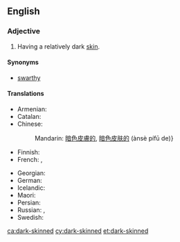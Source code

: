 ==English==

===Adjective===
{{en-adj|head=[[dark]]-[[skinned]]}}

# Having a relatively dark [[skin]].

====Synonyms====
* [[swarthy]]

====Translations====
{{trans-top|having dark skin}}
* Armenian: {{t|hy|թուխ}}
* Catalan: {{t|ca|bru}}
* Chinese:
*: Mandarin: [[暗色]][[皮膚]][[的]], [[暗色]][[皮肤]][[的]] (ànsè pífū de)}
* Finnish: {{t|fi|tummaihoinen}}
* French: {{t+|fr|basané|m}}, {{t+|fr|bronzé|m}}
{{trans-mid}}
* Georgian: {{t|ka|მუქი}}
* German: {{t+|de|dunkelhäutig}}
* Icelandic: {{t|is|hörundsdökkur}}
* Maori: {{t|mi|kiri waitutu}}
* Persian: {{t+|fa|سیاه‌چرده|tr=siyâh-čorde|sc=fa-Arab}}
* Russian: {{t|ru|темноко́жий}}, {{t+|ru|сму́глый}}
* Swedish: {{t+|sv|mörkhyad}}
{{trans-bottom}}

[[ca:dark-skinned]]
[[cy:dark-skinned]]
[[et:dark-skinned]]